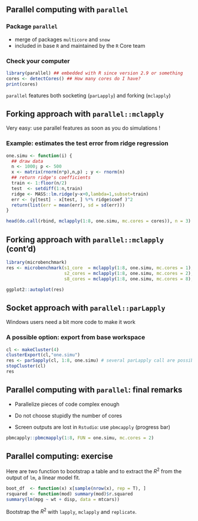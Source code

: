 ## Parallel computing with `parallel`

### Package `parallel`
  - merge of packages `multicore` and `snow`
  - included in base `R` and maintained by the `R` Core team

### Check your computer

```r
library(parallel) ## embedded with R since version 2.9 or something
cores <- detectCores() ## How many cores do I have?
print(cores)
```

\rsa `parallel` features both socketing (`parLapply`) and forking (`mclapply`)

## Forking approach with `parallel::mclapply`

Very easy: use parallel features as soon as you do simulations !

### Example: estimates the test error from ridge regression

```r
one.simu <- function(i) {
  ## draw data
  n <- 1000; p <- 500
  x <- matrix(rnorm(n*p),n,p) ; y <- rnorm(n)
  ## return ridge's coefficients
  train <- 1:floor(n/2)
  test  <- setdiff(1:n,train)
  ridge <- MASS::lm.ridge(y~x+0,lambda=1,subset=train)
  err <- (y[test] - x[test, ] %*% ridge$coef )^2
  return(list(err = mean(err), sd = sd(err)))
}
```

```r
head(do.call(rbind, mclapply(1:8, one.simu, mc.cores = cores)), n = 3)
```

## Forking approach with `parallel::mclapply` (cont'd)

```r
library(microbenchmark)
res <- microbenchmark(s1_core  = mclapply(1:8, one.simu, mc.cores = 1),
                      s2_cores = mclapply(1:8, one.simu, mc.cores = 2),
                      s8_cores = mclapply(1:8, one.simu, mc.cores = 8), times = 10)
```

```r
ggplot2::autoplot(res)
```

## Socket approach with `parallel::parLapply`

Windows users need a bit more code to make it work

### A possible option: export from base workspace

```r
cl <- makeCluster(4)
clusterExport(cl,"one.simu")
res <- parSapply(cl, 1:8, one.simu) # several parLapply call are possible
stopCluster(cl)
res
```

## Parallel computing with `parallel`: final remarks

- Parallelize pieces of code complex enough

- Do not choose stupidly the number of cores

- Screen outputs are lost in `Rstudio`: use `pbmcapply` (progress bar)

```r
pbmcapply::pbmcmapply(1:8, FUN = one.simu, mc.cores = 2)
```

## Parallel computing: exercise

Here are two function to bootstrap a table and to extract the $R^2$ from the output of `lm`, a linear model fit.

```r

boot_df  <- function(x) x[sample(nrow(x), rep = T), ]
rsquared <- function(mod) summary(mod)$r.squared
summary(lm(mpg ~ wt + disp, data = mtcars))
```
Bootstrap the $R^2$ with `lapply`, `mclapply` and `replicate`.


